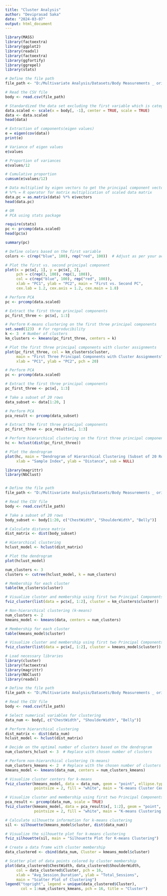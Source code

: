 ---
title: "Cluster Analysis"
author: "Deviprasad Saka"
date: "2024-03-07"
output: html_document
---

```{r}
library(MASS)
library(factoextra)
library(ggplot2)
library(readxl)
library(factoextra)
library(ggfortify)
library(ggrepel)
library(stats)

# Define the file path
file_path <- "D:/Multivariate Analysis/Datasets/Body Measurements _ original_CSV.csv"

# Read the CSV file
body <- read.csv(file_path)

# Standardized the data set excluding the first variable which is categorical
data.scaled <- scale(x = body[, -1], center = TRUE, scale = TRUE)
data <- data.scaled
head(data)
```


```{r}
# Extraction of components(eigen values)
e = eigen(cov(data))
print(e)
```

```{r}
# Variance of eigen values
e$values
```
```{r}
# Proportion of variances
e$values/12
```

```{r}
# Cumulative proportion
cumsum(e$values/12)
```

```{r}
# Data multiplied by eigen vectors to get the principal component vectors
# %*% = R operator for matrix multiplication of scaled data matrix
data.pc = as.matrix(data) %*% e$vectors
head(data.pc)
```

```{r}
# OR
# PCA using stats package

require(stats)
pc <- prcomp(data.scaled)
head(pc$x)
```

```{r}
summary(pc)
```

```{r}
# Define colors based on the first variable 
colors <- c(rep("blue", 100), rep("red", 100))  # Adjust as per your actual data

# Plot the first vs. second principal component
plot(x = pc$x[, 1], y = pc$x[, 2], 
     pch = c(rep(3, 100), rep(1, 100)), 
     col = c(rep("blue", 100), rep("red", 100)),
     xlab = "PC1", ylab = "PC2", main = "First vs. Second PC",
     cex.lab = 1.2, cex.axis = 1.2, cex.main = 1.8)
```

```{r}
# Perform PCA
pc <- prcomp(data.scaled)

# Extract the first three principal components
pc_first_three <- pc$x[, 1:3]

# Perform K-means clustering on the first three principal components
set.seed(123)  # For reproducibility
k <- 3  # Number of clusters
km_clusters <- kmeans(pc_first_three, centers = k)

# Plot the first three principal components with cluster assignments
plot(pc_first_three, col = km_clusters$cluster, 
     main = "First Three Principal Components with Cluster Assignments", 
     xlab = "PC1", ylab = "PC2", pch = 20)
```

```{r}

# Perform PCA
pc <- prcomp(data.scaled)

# Extract the first three principal components
pc_first_three <- pc$x[, 1:3]

# Take a subset of 20 rows
data_subset <- data[1:20, ]

# Perform PCA
pca_result <- prcomp(data_subset)

# Extract the first three principal components
pc_first_three <- pca_result$x[, 1:3]

# Perform hierarchical clustering on the first three principal components
hc <- hclust(dist(pc_first_three))

# Plot the dendrogram
plot(hc, main = "Dendrogram of Hierarchical Clustering (Subset of 20 Rows)",
     xlab = "Sample Index", ylab = "Distance", sub = NULL)
```

```{r}
library(magrittr)
library(NbClust)


# Define the file path
file_path <- "D:/Multivariate Analysis/Datasets/Body Measurements _ original_CSV.csv"

# Read the CSV file
body <- read.csv(file_path)

# Take a subset of 20 rows
body_subset <- body[1:20, c("ChestWidth", "ShoulderWidth", "Belly")]

# Calculate distance matrix
dist_matrix <- dist(body_subset)

# Hierarchical clustering
hclust_model <- hclust(dist_matrix)

# Plot the dendrogram
plot(hclust_model)
```


```{r}
num_clusters <- 3
clusters <- cutree(hclust_model, k = num_clusters)

# Membership for each cluster
table(km_clusters$cluster)
```
```{r}
# Visualize cluster and membership using first two Principal Components
fviz_cluster(list(data = pc$x[, 1:2], cluster = km_clusters$cluster))
```
```{r}
# Non-hierarchical clustering (k-means)
num_clusters <- 2  
kmeans_model <- kmeans(data, centers = num_clusters)

# Membership for each cluster
table(kmeans_model$cluster)
```
```{r}
# Visualize cluster and membership using first two Principal Components
fviz_cluster(list(data = pc$x[, 1:2], cluster = kmeans_model$cluster))
```
```{r}
# Load necessary libraries
library(cluster)
library(factoextra)
library(magrittr)
library(NbClust)
library(readxl)

# Define the file path
file_path <- "D:/Multivariate Analysis/Datasets/Body Measurements _ original_CSV.csv"

# Read the CSV file
body <- read.csv(file_path)

# Select numerical variables for clustering
data_num <- body[, c("ChestWidth", "ShoulderWidth", "Belly")]

# Perform hierarchical clustering
dist_matrix <- dist(data_num)
hclust_model <- hclust(dist_matrix)

# Decide on the optimal number of clusters based on the dendrogram
num_clusters_hclust <- 3  # Replace with chosen number of clusters

# Perform non-hierarchical clustering (k-means)
num_clusters_kmeans <- 2  # Replace with the chosen number of clusters
kmeans_model <- kmeans(data_num, centers = num_clusters_kmeans)

# Visualize cluster centers for k-means
fviz_cluster(kmeans_model, data = data_num, geom = "point", ellipse.type = "convex", 
             pointsize = 2, fill = "white", main = "K-means Cluster Centers")
```

```{r}
# Visualize cluster and membership using first two Principal Components for k-means
pca_result <- prcomp(data_num, scale = TRUE)
fviz_cluster(kmeans_model, data = pca_result$x[, 1:2], geom = "point", 
             pointsize = 2, fill = "white", main = "K-means Clustering Result (PCA)")
```

```{r}
# Calculate silhouette information for k-means clustering
sil <- silhouette(kmeans_model$cluster, dist(data_num))

# Visualize the silhouette plot for k-means clustering
fviz_silhouette(sil, main = "Silhouette Plot for K-means Clustering")
```

```{r}
# Create a data frame with cluster membership
data_clustered <- cbind(data_num, Cluster = kmeans_model$cluster)

# Scatter plot of data points colored by cluster membership
plot(data_clustered$ChestWidth, data_clustered$ShoulderWidth, 
     col = data_clustered$Cluster, pch = 16, 
     xlab = "Avg_Session_Duration", ylab = "Total_Sessions",
     main = "Scatter Plot of Clustering")
legend("topright", legend = unique(data_clustered$Cluster), 
       col = 1:num_clusters_kmeans, pch = 16, title = "Cluster")
```

